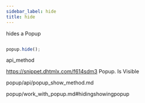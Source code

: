 ```yaml
---
sidebar_label: hide
title: hide
---
```



          


<Short>
 hides a Popup



</Short>







~~~js

popup.hide();


~~~
 api_method

<Descr>



</Descr>


 https://snippet.dhtmlx.com/f614sdm3	Popup. Is Visible


popup/api/popup_show_method.md

popup/work_with_popup.md#hidingshowingpopup




